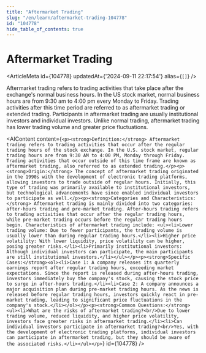 ```yaml
---
title: "Aftermarket Trading"
slug: "/en/learn/aftermarket-trading-104778"
id: "104778"
hide_table_of_contents: true
---
```



# Aftermarket Trading

<ArticleMeta id={104778} updatedAt={'2024-09-11 22:17:54'} alias={`[]`} />
<div className='border-solid border-b border-t-0 my-4 border-[var(--ifm-color-gray-300)]' />

Aftermarket trading refers to trading activities that take place after the exchange's normal business hours. In the US stock market, normal business hours are from 9:30 am to 4:00 pm every Monday to Friday. Trading activities after this time period are referred to as aftermarket trading or extended trading. Participants in aftermarket trading are usually institutional investors and individual investors. Unlike normal trading, aftermarket trading has lower trading volume and greater price fluctuations.

<AIContent content={`<p><strong>Definition:</strong> Aftermarket trading refers to trading activities that occur after the regular trading hours of the stock exchange. In the U.S. stock market, regular trading hours are from 9:30 AM to 4:00 PM, Monday through Friday. Trading activities that occur outside of this time frame are known as aftermarket trading, also referred to as extended trading.</p><p><strong>Origin:</strong> The concept of aftermarket trading originated in the 1990s with the development of electronic trading platforms, allowing investors to trade outside of regular hours. Initially, this type of trading was primarily available to institutional investors, but technological advancements have since enabled individual investors to participate as well.</p><p><strong>Categories and Characteristics:</strong> Aftermarket trading is mainly divided into two categories: after-hours trading and pre-market trading. After-hours trading refers to trading activities that occur after the regular trading hours, while pre-market trading occurs before the regular trading hours begin. Characteristics of aftermarket trading include: <ul><li>Lower trading volume: Due to fewer participants, the trading volume is usually lower than during regular trading hours.</li><li>Higher price volatility: With lower liquidity, price volatility can be higher, posing greater risks.</li><li>Primarily institutional investors: Although individual investors can participate, the main participants are still institutional investors.</li></ul></p><p><strong>Specific Cases:</strong><ol><li>Case 1: A company releases its quarterly earnings report after regular trading hours, exceeding market expectations. Since the report is released during after-hours trading, investors immediately buy the company's stock, causing the stock price to surge in after-hours trading.</li><li>Case 2: A company announces a major acquisition plan during pre-market trading hours. As the news is released before regular trading hours, investors quickly react in pre-market trading, leading to significant price fluctuations in the company's stock.</li></ol></p><p><strong>Common Questions:</strong><ul><li>What are the risks of aftermarket trading?<br/>Due to lower trading volume, reduced liquidity, and higher price volatility, investors face greater risks in aftermarket trading.</li><li>Can individual investors participate in aftermarket trading?<br/>Yes, with the development of electronic trading platforms, individual investors can participate in aftermarket trading, but they should be aware of the associated risks.</li></ul></p>`} id={104778} />
